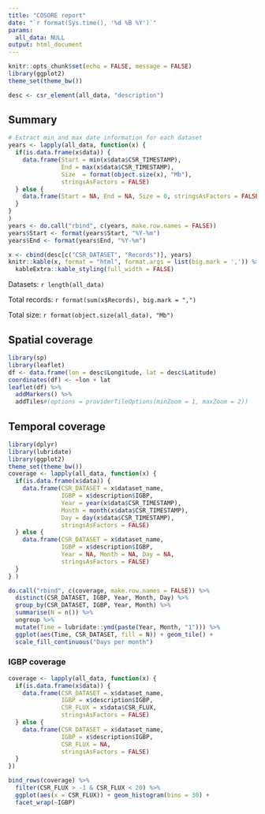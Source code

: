 ```yaml
---
title: "COSORE report"
date: "`r format(Sys.time(), '%d %B %Y')`"
params:
  all_data: NULL
output: html_document
---
```


```r
knitr::opts_chunk$set(echo = FALSE, message = FALSE)
library(ggplot2)
theme_set(theme_bw())

desc <- csr_element(all_data, "description")

```

## Summary

```r
# Extract min and max date information for each dataset
years <- lapply(all_data, function(x) {
  if(is.data.frame(x$data)) {
    data.frame(Start = min(x$data$CSR_TIMESTAMP),
               End = max(x$data$CSR_TIMESTAMP),
               Size  = format(object.size(x), "Mb"),
               stringsAsFactors = FALSE)
  } else {
    data.frame(Start = NA, End = NA, Size = 0, stringsAsFactors = FALSE)    
  }
}
)
years <- do.call("rbind", c(years, make.row.names = FALSE))
years$Start <- format(years$Start, "%Y-%m")
years$End <- format(years$End, "%Y-%m")

x <- cbind(desc[c("CSR_DATASET", "Records")], years)
knitr::kable(x, format = "html", format.args = list(big.mark = ',')) %>% 
  kableExtra::kable_styling(full_width = FALSE)
```

Datasets: `r length(all_data)`

Total records: `r format(sum(x$Records), big.mark = ",")`

Total size: `r format(object.size(all_data), "Mb")`

## Spatial coverage

```r
library(sp)
library(leaflet)
df <- data.frame(lon = desc$Longitude, lat = desc$Latitude)
coordinates(df) <- ~lon + lat
leaflet(df) %>% 
  addMarkers() %>% 
  addTiles#(options = providerTileOptions(minZoom = 1, maxZoom = 2))
```

## Temporal coverage

```r
library(dplyr)
library(lubridate)
library(ggplot2)
theme_set(theme_bw())
coverage <- lapply(all_data, function(x) {
  if(is.data.frame(x$data)) {
    data.frame(CSR_DATASET = x$dataset_name,
               IGBP = x$description$IGBP,
               Year = year(x$data$CSR_TIMESTAMP), 
               Month = month(x$data$CSR_TIMESTAMP),
               Day = day(x$data$CSR_TIMESTAMP),
               stringsAsFactors = FALSE)
  } else {
    data.frame(CSR_DATASET = x$dataset_name,
               IGBP = x$description$IGBP,
               Year = NA, Month = NA, Day = NA,
               stringsAsFactors = FALSE)
  }
} )

do.call("rbind", c(coverage, make.row.names = FALSE)) %>% 
  distinct(CSR_DATASET, IGBP, Year, Month, Day) %>% 
  group_by(CSR_DATASET, IGBP, Year, Month) %>% 
  summarise(N = n()) %>% 
  ungroup %>% 
  mutate(Time = lubridate::ymd(paste(Year, Month, "1"))) %>% 
  ggplot(aes(Time, CSR_DATASET, fill = N)) + geom_tile() +
  scale_fill_continuous("Days per month")
```

### IGBP coverage

```r
coverage <- lapply(all_data, function(x) {
  if(is.data.frame(x$data)) {
    data.frame(CSR_DATASET = x$dataset_name,
               IGBP = x$description$IGBP,
               CSR_FLUX = x$data$CSR_FLUX,
               stringsAsFactors = FALSE)
  } else {
    data.frame(CSR_DATASET = x$dataset_name,
               IGBP = x$description$IGBP,
               CSR_FLUX = NA,
               stringsAsFactors = FALSE)
  }
})

bind_rows(coverage) %>% 
  filter(CSR_FLUX > -1 & CSR_FLUX < 20) %>% 
  ggplot(aes(x = CSR_FLUX)) + geom_histogram(bins = 30) +
  facet_wrap(~IGBP) 

```

